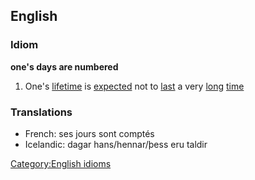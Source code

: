 ==English==
===Idiom===
'''one's days are numbered'''
#One's [[lifetime]] is [[expected]] not to [[last]] a very [[long]] [[time]]
[[Category:English idioms]]
===Translations===
*French: ses jours sont comptés
*Icelandic: dagar hans/hennar/þess eru taldir